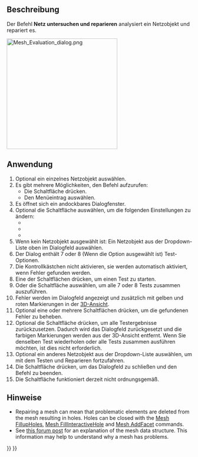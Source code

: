 <languages/>

{{Docnav/de
|[[Mesh_RemeshGmsh/de|NeuVernetzenGmsh]]
|[[Mesh_EvaluateFacet/de|FacetteAuswerten]]
|[[Mesh_Workbench/de|Mesh]]
|IconL=Mesh_RemeshGmsh.svg
|IconR=Mesh_EvaluateFacet.svg
|IconC=Workbench_Mesh.svg
}}

{{GuiCommand/de
|Name=Mesh Evaluation
|Name/de=Netz untersuchen und reparieren
|MenuLocation=Netze → Analysieren → Netz untersuchen und reparieren
|Workbenches=[[Mesh_Workbench/de|Mesh]]
}}

<span id="Description"></span>
==Beschreibung==

Der Befehl '''Netz untersuchen und reparieren''' analysiert ein Netzobjekt und repariert es.

[[Image:Mesh_Evaluation_dialog.png|300px]]
{{Caption|Das Dialogfenster mit aktivierter Option Folds on surface}}

<span id="Usage"></span>
==Anwendung==

# Optional ein einzelnes Netzobjekt auswählen.
# Es gibt mehrere Möglichkeiten, den Befehl aufzurufen:
#* Die Schaltfläche {{Button|[[Image:Mesh_Evaluation.svg|16px]] [[Mesh_Evaluation/de|Netz untersuchen und reparieren]]}} drücken.
#* Den Menüeintrag {{MenuCommand|Netze → Analysieren → [[Image:Mesh_Evaluation.svg|16px]] Netz untersuchen und reparieren}} auswählen.
# Es öffnet sich ein andockbares Dialogfenster.
# Optional die Schaltfläche {{Button|Einstellungen...}} auswählen, um die folgenden Einstellungen zu ändern:
#* {{MenuCommand|Überprüfen auf nicht-mannigfaltige Punkte}}
#* {{MenuCommand|Überprüfung auf Oberflächenfalten aktivieren}}
#* {{MenuCommand|Nur Dreiecke ohne Flächeninhalt als degeneriert betrachten}}
# Wenn kein Netzobjekt ausgewählt ist: Ein Netzobjekt aus der Dropdown-Liste oben im Dialogfeld auswählen.
# Der Dialog enthält 7 oder 8 (Wenn die Option {{MenuCommand|Überprüfung auf Oberflächenfalten aktivieren}} ausgewählt ist) Test-Optionen.
# Die Kontrollkästchen nicht aktivieren, sie werden automatisch aktiviert, wenn Fehler gefunden werden.
# Eine der {{Button|Analysieren}} Schaltflächen drücken, um einen Test zu starten.
# Oder die {{Button|Analysieren}} Schaltfläche {{MenuCommand|Alle Tests zusammen}} auswählen, um alle 7 oder 8 Tests zusammen auszuführen.
# Fehler werden im Dialogfeld angezeigt und zusätzlich mit gelben und roten Markierungen in der [[3D_View/de|3D-Ansicht]].
# Optional eine oder mehrere {{Button|Reparieren}} Schaltflächen drücken, um die gefundenen Fehler zu beheben.
# Optional die Schaltfläche {{Button|Zurücksetzen}} drücken, um alle Testergebnisse zurückzusetzen. Dadurch wird das Dialogfeld zurückgesetzt und die farbigen Markierungen werden aus der 3D-Ansicht entfernt. Wenn Sie denselben Test wiederholen oder alle Tests zusammen ausführen möchten, ist dies nicht erforderlich.
# Optional ein anderes Netzobjekt aus der Dropdown-Liste auswählen, um mit dem Testen und Reparieren fortzufahren.
# Die Schaltfläche {{Button|Schließen}} drücken, um das Dialogfeld zu schließen und den Befehl zu beenden.
# Die Schaltfläche {{Button|Erneut laden}} funktioniert derzeit nicht ordnungsgemäß.

<span id="Notes"></span>
==Hinweise==

<div lang="en" dir="ltr" class="mw-content-ltr">
* Repairing a mesh can mean that problematic elements are deleted from the mesh resulting in holes. Holes can be closed with the [[Mesh_FillupHoles|Mesh FillupHoles]], [[Mesh_FillInteractiveHole|Mesh FillInteractiveHole]] and [[Mesh_AddFacet|Mesh AddFacet]] commands.
* See [https://forum.freecad.org/viewtopic.php?f=3&p=533252#p533252 this forum post] for an explanation of the mesh data structure. This information may help to understand why a mesh has problems.
</div>


{{Docnav/de
|[[Mesh_RemeshGmsh/de|NeuVernetzenGmsh]]
|[[Mesh_EvaluateFacet/de|FacetteAuswerten]]
|[[Mesh_Workbench/de|Netz]]
|IconL=Mesh_RemeshGmsh.svg
|IconR=Mesh_EvaluateFacet.svg
|IconC=Workbench_Mesh.svg
}}

{{Mesh Tools navi{{#translation:}}}}
{{Userdocnavi{{#translation:}}}}
{{clear}}